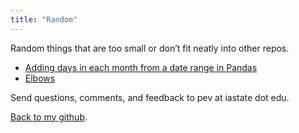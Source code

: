 ```yaml
---
title: "Random"
---
```


Random things that are too small or don't fit neatly into other repos.

* [Adding days in each month from a date range in Pandas](https://nbviewer.jupyter.org/github/pommevilla/random/blob/master/days-in-months-pd.ipynb)
* [Elbows](elbows.html)

Send questions, comments, and feedback to pev at iastate dot edu.

[Back to my github](https://github.com/pommevilla/random).
